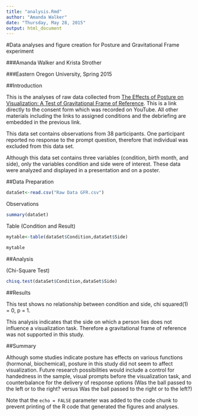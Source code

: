 ```yaml
---
title: "analysis.Rmd"
author: "Amanda Walker"
date: "Thursday, May 28, 2015"
output: html_document
---
```

#Data analyses and figure creation for Posture and Gravitational Frame experiment

###Amanda Walker and Krista Strother

###Eastern Oregon University, Spring 2015

##Introduction

This is the analyses of raw data collected from [The Effects of Posture on Visualization: A Test of Gravitational Frame of Reference](https://www.youtube.com/watch?v=i9-Vqo_O--o). This is a link directly to the consent form which was recorded on YouTube.  All other materials including the links to assigned conditions and the debriefing are embedded in the previous link.

This data set contains observations from 38 participants.  One participant reported no response to the prompt question, therefore that individual was excluded from this data set.

Although this data set contains three variables (condition, birth month, and side), only the variables condition and side were of interest.  These data were analyzed and displayed in a presentation and on a poster.

##Data Preparation

```r

dataSet<-read.csv("Raw Data GFR.csv")

```

Observations

```r

summary(dataSet)

```
Table (Condition and Result)
```r

mytable<-table(dataSet$Condition,dataSet$Side)

mytable

```
##Analysis 

(Chi-Square Test)

```r

chisq.test(dataSet$Condition,dataSet$Side)

```

##Results

This test shows no relationship between condition and side, chi squared(1) = 0, p = 1.

This analysis indicates that the side on which a person lies does not influence a visualization task.  Therefore a gravitational frame of reference was not supported in this study.

##Summary

Although some studies indicate posture has effects on various functions (hormonal, biochemical), posture in this study did not seem to affect visualization.  Future research possibilities would include a control for handedness in the sample, visual prompts before the visualization task, and counterbalance for the delivery of response options (Was the ball passed to the left or to the right? versus Was the ball passed to the right or to the left?)


Note that the `echo = FALSE` parameter was added to the code chunk to prevent printing of the R code that generated the figures and analyses.

